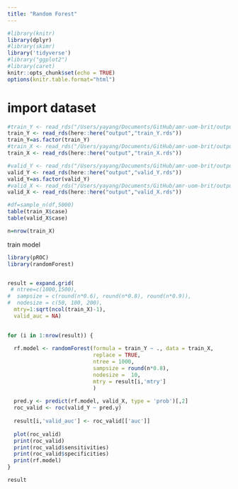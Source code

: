 ```yaml
---
title: "Random Forest"
---
```


```r
#library(knitr)
library(dplyr)
#library(skimr)
library('tidyverse')
#library("ggplot2")
#library(caret)
knitr::opts_chunk$set(echo = TRUE)
options(knitr.table.format="html")

```

# import dataset
```r
#train_Y <- read_rds("/Users/yayang/Documents/GitHub/amr-uom-brit/output/train_Y.rds")
train_Y <- read_rds(here::here("output","train_Y.rds"))
train_Y=as.factor(train_Y)
#train_X <- read_rds("/Users/yayang/Documents/GitHub/amr-uom-brit/output/train_X.rds")
train_X <- read_rds(here::here("output","train_X.rds"))

#valid_Y <- read_rds("/Users/yayang/Documents/GitHub/amr-uom-brit/output/valid_Y.rds")
valid_Y <- read_rds(here::here("output","valid_Y.rds"))
valid_Y=as.factor(valid_Y)
#valid_X <- read_rds("/Users/yayang/Documents/GitHub/amr-uom-brit/output/valid_X.rds")
valid_X <- read_rds(here::here("output","valid_X.rds"))

#df=sample_n(df,5000)
table(train_X$case)
table(valid_X$case)

n=nrow(train_X)
```

train model
```r
library(pROC)
library(randomForest)


result = expand.grid(
 # ntree=c(1000,1500),
#  sampsize = c(round(n*0.6), round(n*0.8), round(n*0.9)),
#  nodesize = c(50, 100, 200),
  mtry=1:sqrt(ncol(train_X)-1),
  valid_auc = NA)
               

for (i in 1:nrow(result)) {
  
  rf.model <- randomForest(formula = train_Y ~ ., data = train_X, 
                           replace = TRUE,
                           ntree = 1000,
                           sampsize = round(n*0.8),
                           nodesize =  10,
                           mtry = result[i,'mtry']
                           )
  
  pred.y <- predict(rf.model, valid_X, type = 'prob')[,2]
  roc_valid <- roc(valid_Y ~ pred.y)
  
  result[i,'valid_auc'] <- roc_valid[['auc']]
  
  plot(roc_valid)
  print(roc_valid)
  print(roc_valid$sensitivities)
  print(roc_valid$specificities)
  print(rf.model)
}

result
```

